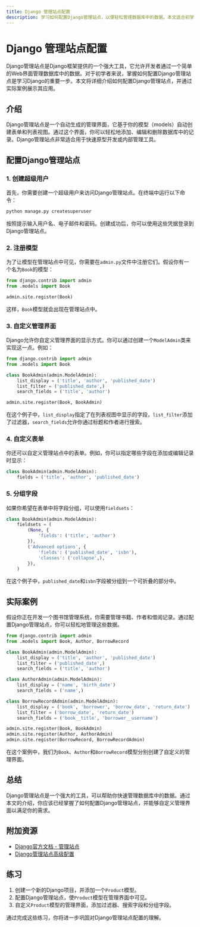 ```yaml
---
title: Django 管理站点配置
description: 学习如何配置Django管理站点，以便轻松管理数据库中的数据。本文适合初学者，包含代码示例和实际案例。
---
```


# Django 管理站点配置

Django管理站点是Django框架提供的一个强大工具，它允许开发者通过一个简单的Web界面管理数据库中的数据。对于初学者来说，掌握如何配置Django管理站点是学习Django的重要一步。本文将详细介绍如何配置Django管理站点，并通过实际案例展示其应用。

## 介绍

Django管理站点是一个自动生成的管理界面，它基于你的模型（models）自动创建表单和列表视图。通过这个界面，你可以轻松地添加、编辑和删除数据库中的记录。Django管理站点非常适合用于快速原型开发或内部管理工具。

## 配置Django管理站点

### 1. 创建超级用户

首先，你需要创建一个超级用户来访问Django管理站点。在终端中运行以下命令：

```bash
python manage.py createsuperuser
```

按照提示输入用户名、电子邮件和密码。创建成功后，你可以使用这些凭据登录到Django管理站点。

### 2. 注册模型

为了让模型在管理站点中可见，你需要在`admin.py`文件中注册它们。假设你有一个名为`Book`的模型：

```python
from django.contrib import admin
from .models import Book

admin.site.register(Book)
```

这样，`Book`模型就会出现在管理站点中。

### 3. 自定义管理界面

Django允许你自定义管理界面的显示方式。你可以通过创建一个`ModelAdmin`类来实现这一点。例如：

```python
from django.contrib import admin
from .models import Book

class BookAdmin(admin.ModelAdmin):
    list_display = ('title', 'author', 'published_date')
    list_filter = ('published_date',)
    search_fields = ('title', 'author')

admin.site.register(Book, BookAdmin)
```

在这个例子中，`list_display`指定了在列表视图中显示的字段，`list_filter`添加了过滤器，`search_fields`允许你通过标题和作者进行搜索。

### 4. 自定义表单

你还可以自定义管理站点中的表单。例如，你可以指定哪些字段在添加或编辑记录时显示：

```python
class BookAdmin(admin.ModelAdmin):
    fields = ('title', 'author', 'published_date')
```

### 5. 分组字段

如果你希望在表单中将字段分组，可以使用`fieldsets`：

```python
class BookAdmin(admin.ModelAdmin):
    fieldsets = (
        (None, {
            'fields': ('title', 'author')
        }),
        ('Advanced options', {
            'fields': ('published_date', 'isbn'),
            'classes': ('collapse',),
        }),
    )
```

在这个例子中，`published_date`和`isbn`字段被分组到一个可折叠的部分中。

## 实际案例

假设你正在开发一个图书馆管理系统，你需要管理书籍、作者和借阅记录。通过配置Django管理站点，你可以轻松地管理这些数据。

```python
from django.contrib import admin
from .models import Book, Author, BorrowRecord

class BookAdmin(admin.ModelAdmin):
    list_display = ('title', 'author', 'published_date')
    list_filter = ('published_date',)
    search_fields = ('title', 'author')

class AuthorAdmin(admin.ModelAdmin):
    list_display = ('name', 'birth_date')
    search_fields = ('name',)

class BorrowRecordAdmin(admin.ModelAdmin):
    list_display = ('book', 'borrower', 'borrow_date', 'return_date')
    list_filter = ('borrow_date', 'return_date')
    search_fields = ('book__title', 'borrower__username')

admin.site.register(Book, BookAdmin)
admin.site.register(Author, AuthorAdmin)
admin.site.register(BorrowRecord, BorrowRecordAdmin)
```

在这个案例中，我们为`Book`、`Author`和`BorrowRecord`模型分别创建了自定义的管理界面。

## 总结

Django管理站点是一个强大的工具，可以帮助你快速管理数据库中的数据。通过本文的介绍，你应该已经掌握了如何配置Django管理站点，并能够自定义管理界面以满足你的需求。

## 附加资源

- [Django官方文档 - 管理站点](https://docs.djangoproject.com/en/stable/ref/contrib/admin/)
- [Django管理站点高级配置](https://docs.djangoproject.com/en/stable/ref/contrib/admin/#modeladmin-options)

## 练习

1. 创建一个新的Django项目，并添加一个`Product`模型。
2. 配置Django管理站点，使`Product`模型在管理界面中可见。
3. 自定义`Product`模型的管理界面，添加过滤器、搜索字段和分组字段。

通过完成这些练习，你将进一步巩固对Django管理站点配置的理解。